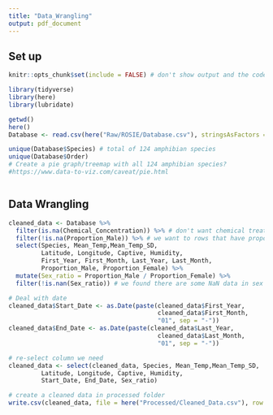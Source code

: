 ```yaml
---
title: "Data_Wrangling"
output: pdf_document
---
```


## Set up

```r
knitr::opts_chunk$set(include = FALSE) # don't show output and the code 

library(tidyverse)
library(here)
library(lubridate)

getwd()
here()
Database <- read.csv(here("Raw/ROSIE/Database.csv"), stringsAsFactors = TRUE)

unique(Database$Species) # total of 124 amphibian species
unique(Database$Order)
# Create a pie graph/treemap with all 124 amphibian species?
#https://www.data-to-viz.com/caveat/pie.html



```

## Data Wrangling

```r
cleaned_data <- Database %>% 
  filter(is.na(Chemical_Concentration)) %>% # don't want chemical treatment
  filter(!is.na(Proportion_Male)) %>% # we want to rows that have proportion_male data
  select(Species, Mean_Temp,Mean_Temp_SD, 
         Latitude, Longitude, Captive, Humidity, 
         First_Year, First_Month, Last_Year, Last_Month,
         Proportion_Male, Proportion_Female) %>% 
  mutate(Sex_ratio = Proportion_Male / Proportion_Female) %>% 
  filter(!is.nan(Sex_ratio)) # we found there are some NaN data in sex ratio column, we may need to filter these data out  

# Deal with date
cleaned_data$Start_Date <- as.Date(paste(cleaned_data$First_Year, 
                                         cleaned_data$First_Month,
                                         "01", sep = "-"))
cleaned_data$End_Date <- as.Date(paste(cleaned_data$Last_Year, 
                                         cleaned_data$Last_Month,
                                         "01", sep = "-"))

# re-select column we need
cleaned_data <- select(cleaned_data, Species, Mean_Temp,Mean_Temp_SD, 
         Latitude, Longitude, Captive, Humidity, 
         Start_Date, End_Date, Sex_ratio)

# create a cleaned data in processed folder
write.csv(cleaned_data, file = here("Processed/Cleaned_Data.csv"), row.names = FALSE)
```
